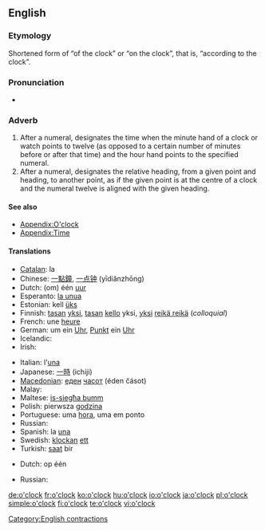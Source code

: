 ==English==

===Etymology===
Shortened form of “of the clock” or “on the clock”, that is, “according to the clock”.

===Pronunciation===
* {{audio|en-us-o'clock.ogg|Audio (US)}}

===Adverb===
{{en-adv|-}}

# After a numeral, designates the time when the minute hand of a clock or watch points to twelve (as opposed to a certain number of minutes before or after that time) and the hour hand points to the specified numeral.
# After a numeral, designates the relative heading, from a given point and heading, to another point, as if the given point is at the centre of a clock and the numeral twelve is aligned with the given heading.

====See also====
* [[Appendix:O'clock]]
* [[Appendix:Time]]

====Translations====
{{trans-top|indication of time''' ''The translations below are of '''one o’clock''}}
* [[Catalan]]: la {{t-|ca|una|f}}
* Chinese: [[一點鐘]], [[一点钟]] (yīdiǎnzhōng)
* Dutch: (om) één [[uur]]
* Esperanto: [[la unua]]
* Estonian: kell [[üks]]
* Finnish: [[tasan]] [[yksi]], [[tasan]] [[kello]] yksi, [[yksi]] [[reikä reikä]] (''colloquial'')
* French: une [[heure]]
* German: um ein [[Uhr]], [[Punkt]] ein [[Uhr]]
* Icelandic: {{t-|is|klukkan}}
* Irish: {{t+|ga|a|xs=Irish}} {{t+|ga|aon|alt=haon|xs=Irish}} {{t-|ga|a chlog|xs=Irish}}
{{trans-mid}}
* Italian: l'[[una#Italian|una]]
* Japanese: [[一]][[時]] (ichiji)
* [[Macedonian]]: [[еден]] [[часот]] (éden čásot)
* Malay: {{t|ms|pukul satu|xs=Malay}}
* Maltese: [[is-siegħa bumm]]
* Polish: pierwsza [[godzina]]
* Portuguese: uma [[hora]], uma em ponto
* Russian: {{t+|ru|час|čas|sc=Cyrl}}
* Spanish: la [[una#Spanish|una]]
* Swedish: [[klockan]] [[ett]]
* Turkish: [[saat]] bir
{{trans-bottom}}

{{trans-top|heading ''The translations below are of "at one o’clock"''}}
* Dutch: op één {{t+|nl|uur}}
{{trans-mid}}
* Russian: {{t|ru|в час|v čas|sc=Cyrl}}
{{trans-bottom}}

[[Category:English contractions]]

[[de:o'clock]]
[[fr:o'clock]]
[[ko:o'clock]]
[[hu:o'clock]]
[[io:o'clock]]
[[ja:o'clock]]
[[pl:o'clock]]
[[simple:o'clock]]
[[fi:o'clock]]
[[te:o'clock]]
[[vi:o'clock]]
